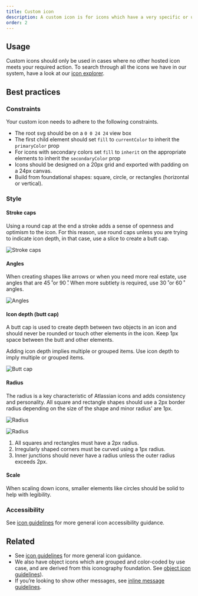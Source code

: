 ```yaml
---
title: Custom icon
description: A custom icon is for icons which have a very specific or unique action.
order: 2
---
```


## Usage

Custom icons should only be used in cases where no other hosted icon meets your required action. To
search through all the icons we have in our system, have a look at our
[icon explorer](/components/icon/icon-explorer).

## Best practices

### Constraints

Your custom icon needs to adhere to the following constraints.

- The root svg should be on a `0 0 24 24` view box
- The first child element should set `fill` to `currentColor` to inherit the `primaryColor` prop
- For icons with secondary colors set `fill` to `inherit` on the appropriate elements to inherit the
  `secondaryColor` prop
- Icons should be designed on a 20px grid and exported with padding on a 24px canvas.
- Build from foundational shapes: square, circle, or rectangles (horizontal or vertical).

### Style

#### Stroke caps

Using a round cap at the end a stroke adds a sense of openness and optimism to the icon. For this
reason, use round caps unless you are trying to indicate icon depth, in that case, use a slice to
create a butt cap.

![Stroke caps](images/custom-icon-style.jpg)

#### Angles

When creating shapes like arrows or when you need more real estate, use angles that are 45 ̊ or 90 ̊.
When more subtlety is required, use 30 ̊ or 60 ̊ angles.

![Angles](images/custom-icon-angles.jpeg)

#### Icon depth (butt cap)

A butt cap is used to create depth between two objects in an icon and should never be rounded or
touch other elements in the icon. Keep 1px space between the butt and other elements.

Adding icon depth implies multiple or grouped items. Use icon depth to imply multiple or grouped
items.

![Butt cap](images/custom-icon-depth.jpeg)

#### Radius

The radius is a key characteristic of Atlassian icons and adds consistency and personality. All
square and rectangle shapes should use a 2px border radius depending on the size of the shape and
minor radius' are 1px.

![Radius](images/custom-icon-radius1.jpeg)

![Radius](images/custom-icon-radius2.jpeg)

1. All squares and rectangles must have a 2px radius.
2. Irregularly shaped corners must be curved using a 1px radius.
3. Inner junctions should never have a radius unless the outer radius exceeds 2px.

#### Scale

When scaling down icons, smaller elements like circles should be solid to help with legibility.

### Accessibility

See [icon guidelines](/components/icon/usage) for more general icon accessibility guidance.

## Related

- See [icon guidelines](/components/icon/usage) for more general icon guidance.
- We also have object icons which are grouped and color-coded by use case, and are derived from this
  iconography foundation. See [object icon guidelines](/components/icon-object/usage)).
- If you’re looking to show other messages, see
  [inline message guidelines](/components/inline-message/usage).
